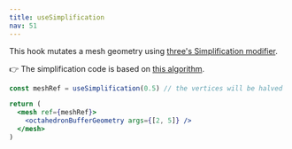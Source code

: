 ```yaml
---
title: useSimplification
nav: 51
---
```


This hook mutates a mesh geometry using [three's Simplification modifier](https://threejs.org/examples/webgl_modifier_simplifier.html).

👉 The simplification code is based on [this algorithm](http://www.melax.com/polychop/).

```jsx
const meshRef = useSimplification(0.5) // the vertices will be halved

return (
  <mesh ref={meshRef}>
    <octahedronBufferGeometry args={[2, 5]} />
  </mesh>
)
```

<StoryBook lib="drei" id="modifiers-usesimplification" />
